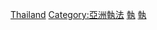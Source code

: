 {{Commonscat|Law enforcement in Thailand}}
[[Category:各國執法|Thailand]]
[[Category:亞洲執法|Category:亞洲執法]]
[[Category:泰國政府|執]]
[[Category:泰國法律|執]]